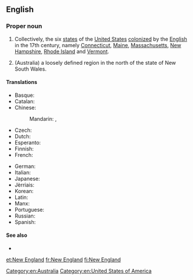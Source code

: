 ==English==

===Proper noun===
{{en-proper noun|head=[[new|New]] [[England]]}}

# {{context|US|lang=en}} Collectively, the six [[state]]s of the [[United States]] [[colonize]]d by the [[English]] in the 17th century, namely [[Connecticut]], [[Maine]], [[Massachusetts]], [[New Hampshire]], [[Rhode Island]] and [[Vermont]].
# (Australia) a loosely defined region in the north of the state of New South Wales.

====Translations====
{{trans-top|six states of the United States}}
* Basque: {{t|eu|Ingalaterra Berria}}
* Catalan: {{t|ca|Nova Anglaterra|f}}
* Chinese:
*: Mandarin: {{t|cmn|新英格蘭}}, {{t+|cmn|新英格兰|tr=xīnyīnggélán}}
* Czech: {{t+|cs|Nová Anglie|f}}
* Dutch: {{t|nl|New England}}
* Esperanto: {{t|eo|Nov-Anglio}}
* Finnish: {{t+|fi|Uusi-Englanti}}
* French: {{t+|fr|Nouvelle-Angleterre|f}}
{{trans-mid}}
* German: {{t|de|Neuengland}}
* Italian: {{y|it|Nova Inghliterri}}
* Japanese: {{t|ja|ニューイングランド|tr=Nyū Ingurando}}
* Jèrriais: {{t|roa-jer|Nouvelle Angliétèrre|f}}
* Korean: {{t|ko|뉴잉글랜드|tr=Nyu Ingǔraentǔ|sc=Hang}}
* Latin: {{t|la|Nova Anglia|f}}
* Manx: {{t|gv|Sostyn Noa}}
* Portuguese: {{t|pt|Nova Inglaterra|f}}
* Russian: {{t|ru|Новая Англия|f|tr=Nóvaja Ánglija}}
* Spanish: {{t|es|Nueva Inglaterra|f}}
{{trans-bottom}}

====See also====
* {{pedia|New England (disambiguation)|New England}}

[[Category:en:Australia]]
[[Category:en:United States of America]]

[[et:New England]]
[[fr:New England]]
[[fi:New England]]